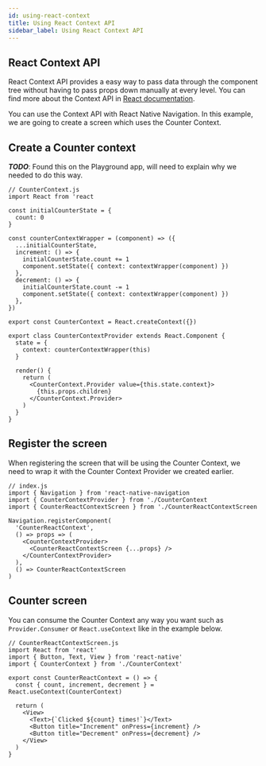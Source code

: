 ```yaml
---
id: using-react-context
title: Using React Context API
sidebar_label: Using React Context API
---
```


## React Context API 
React Context API provides a easy way to pass data through the component tree without having to pass props down 
manually at every level. You can find more about the Context API in [React documentation](https://reactjs.org/docs/context.html).

You can use the Context API with React Native Navigation. In this example, we are going to create a screen which uses
the Counter Context.

## Create a Counter context
***TODO***: Found this on the Playground app, will need to explain why we needed to do this way.

```tsx
// CounterContext.js
import React from 'react

const initialCounterState = {
  count: 0
}

const counterContextWrapper = (component) => ({
  ...initialCounterState,
  increment: () => {
    initialCounterState.count += 1
    component.setState({ context: contextWrapper(component) })
  },
  decrement: () => {
    initialCounterState.count -= 1
    component.setState({ context: contextWrapper(component) })
  },
})

export const CounterContext = React.createContext({})

export class CounterContextProvider extends React.Component {
  state = {
    context: counterContextWrapper(this)
  }

  render() {
    return (
      <CounterContext.Provider value={this.state.context}>
        {this.props.children}
      </CounterContext.Provider>
    )
  }
}
```

## Register the screen
When registering the screen that will be using the Counter Context, we need to wrap it
with the Counter Context Provider we created earlier.

```tsx
// index.js
import { Navigation } from 'react-native-navigation
import { CounterContextProvider } from './CounterContext
import { CounterReactContextScreen } from './CounterReactContextScreen

Navigation.registerComponent(
  'CounterReactContext', 
  () => props => (
    <CounterContextProvider>
      <CounterReactContextScreen {...props} />
    </CounterContextProvider>
  ),
  () => CounterReactContextScreen
)
```

## Counter screen
You can consume the Counter Context any way you want such as `Provider.Consumer` or `React.useContext` like in the 
example below.

```tsx
// CounterReactContextScreen.js
import React from 'react'
import { Button, Text, View } from 'react-native'
import { CounterContext } from './CounterContext'

export const CounterReactContext = () => {
  const { count, increment, decrement } = React.useContext(CounterContext)

  return (
    <View>
      <Text>{`Clicked ${count} times!`}</Text>
      <Button title="Increment" onPress={increment} />
      <Button title="Decrement" onPress={decrement} />
    </View>
  )
}
```